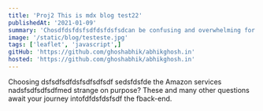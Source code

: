 ```yaml
---
title: 'Proj2 This is mdx blog test22'
publishedAt: '2021-01-09'
summary: 'Chosdfdsfdsfsdfdsfdsfsdcan be confusing and overwhelming for a front-end developer. This comprehensive guide is a choose your own adventure dive into creating your backend.'
image: '/static/blog/testeste.jpg'
tags: ['leaflet', 'javascript',]
gitHub: 'https://github.com/ghoshabhik/abhikghosh.in'
hosted: 'https://github.com/ghoshabhik/abhikghosh.in'
---
```


Choosing dsfsdfsdfdsfsdfsdfsdf sedsfdsfde the Amazon services nadsfsdfsdfsdfmed strange on purpose? These and many other questions
await your journey intofdfdsfdsfsdf the fback-end.